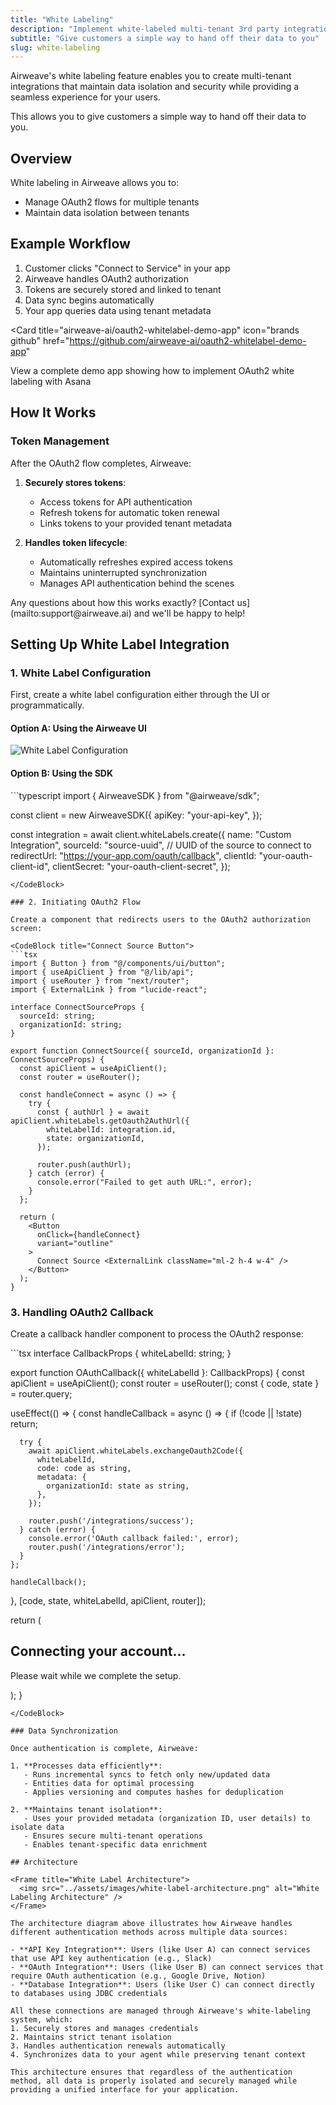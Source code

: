 ```yaml
---
title: "White Labeling"
description: "Implement white-labeled multi-tenant 3rd party integrations"
subtitle: "Give customers a simple way to hand off their data to you"
slug: white-labeling
---
```



Airweave's white labeling feature enables you to create multi-tenant integrations that maintain data isolation and security while providing a seamless experience for your users.

This allows you to give customers a simple way to hand off their data to you.

## Overview

White labeling in Airweave allows you to:

- Manage OAuth2 flows for multiple tenants
- Maintain data isolation between tenants


## Example Workflow

1. Customer clicks "Connect to Service" in your app
2. Airweave handles OAuth2 authorization
3. Tokens are securely stored and linked to tenant
4. Data sync begins automatically
5. Your app queries data using tenant metadata


<Card
  title="airweave-ai/oauth2-whitelabel-demo-app"
  icon="brands github"
  href="https://github.com/airweave-ai/oauth2-whitelabel-demo-app"
>
  View a complete demo app showing how to implement OAuth2 white labeling with Asana
</Card>


## How It Works

### Token Management

After the OAuth2 flow completes, Airweave:

1. **Securely stores tokens**:
   - Access tokens for API authentication
   - Refresh tokens for automatic token renewal
   - Links tokens to your provided tenant metadata

2. **Handles token lifecycle**:
   - Automatically refreshes expired access tokens
   - Maintains uninterrupted synchronization
   - Manages API authentication behind the scenes

<Note>
Any questions about how this works exactly? [Contact us](mailto:support@airweave.ai) and we'll be happy to help!
</Note>


## Setting Up White Label Integration

### 1. White Label Configuration

First, create a white label configuration either through the UI or programmatically.

#### Option A: Using the Airweave UI

<Frame title="White Label Configuration">
  <img src="../assets/images/white-label-configuration.png" alt="White Label Configuration" />
</Frame>

#### Option B: Using the SDK

<CodeBlock title="Create a white label configuration">
```typescript
import { AirweaveSDK } from "@airweave/sdk";

const client = new AirweaveSDK({
  apiKey: "your-api-key",
});

const integration = await client.whiteLabels.create({
  name: "Custom Integration",
  sourceId: "source-uuid", // UUID of the source to connect to
  redirectUrl: "https://your-app.com/oauth/callback",
  clientId: "your-oauth-client-id",
  clientSecret: "your-oauth-client-secret",
});
```
</CodeBlock>

### 2. Initiating OAuth2 Flow

Create a component that redirects users to the OAuth2 authorization screen:

<CodeBlock title="Connect Source Button">
```tsx
import { Button } from "@/components/ui/button";
import { useApiClient } from "@/lib/api";
import { useRouter } from "next/router";
import { ExternalLink } from "lucide-react";

interface ConnectSourceProps {
  sourceId: string;
  organizationId: string;
}

export function ConnectSource({ sourceId, organizationId }: ConnectSourceProps) {
  const apiClient = useApiClient();
  const router = useRouter();

  const handleConnect = async () => {
    try {
      const { authUrl } = await apiClient.whiteLabels.getOauth2AuthUrl({
        whiteLabelId: integration.id,
        state: organizationId,
      });
      
      router.push(authUrl);
    } catch (error) {
      console.error("Failed to get auth URL:", error);
    }
  };

  return (
    <Button 
      onClick={handleConnect}
      variant="outline"
    >
      Connect Source <ExternalLink className="ml-2 h-4 w-4" />
    </Button>
  );
}
```
</CodeBlock>

### 3. Handling OAuth2 Callback

Create a callback handler component to process the OAuth2 response:

<CodeBlock title="OAuth Callback Handler">
```tsx
interface CallbackProps {
  whiteLabelId: string;
}

export function OAuthCallback({ whiteLabelId }: CallbackProps) {
  const apiClient = useApiClient();
  const router = useRouter();
  const { code, state } = router.query;

  useEffect(() => {
    const handleCallback = async () => {
      if (!code || !state) return;

      try {
        await apiClient.whiteLabels.exchangeOauth2Code({
          whiteLabelId,
          code: code as string,
          metadata: {
            organizationId: state as string,
          },
        });

        router.push('/integrations/success');
      } catch (error) {
        console.error('OAuth callback failed:', error);
        router.push('/integrations/error');
      }
    };

    handleCallback();
  }, [code, state, whiteLabelId, apiClient, router]);

  return (
    <div className="flex items-center justify-center min-h-screen">
      <div className="text-center">
        <h2 className="text-lg font-semibold mb-2">Connecting your account...</h2>
        <p className="text-muted-foreground">Please wait while we complete the setup.</p>
      </div>
    </div>
  );
}
```
</CodeBlock>

### Data Synchronization

Once authentication is complete, Airweave:

1. **Processes data efficiently**:
   - Runs incremental syncs to fetch only new/updated data
   - Entities data for optimal processing
   - Applies versioning and computes hashes for deduplication

2. **Maintains tenant isolation**:
   - Uses your provided metadata (organization ID, user details) to isolate data
   - Ensures secure multi-tenant operations
   - Enables tenant-specific data enrichment

## Architecture

<Frame title="White Label Architecture">
  <img src="../assets/images/white-label-architecture.png" alt="White Labeling Architecture" />
</Frame>

The architecture diagram above illustrates how Airweave handles different authentication methods across multiple data sources:

- **API Key Integration**: Users (like User A) can connect services that use API key authentication (e.g., Slack)
- **OAuth Integration**: Users (like User B) can connect services that require OAuth authentication (e.g., Google Drive, Notion)
- **Database Integration**: Users (like User C) can connect directly to databases using JDBC credentials

All these connections are managed through Airweave's white-labeling system, which:
1. Securely stores and manages credentials
2. Maintains strict tenant isolation
3. Handles authentication renewals automatically
4. Synchronizes data to your agent while preserving tenant context

This architecture ensures that regardless of the authentication method, all data is properly isolated and securely managed while providing a unified interface for your application.
